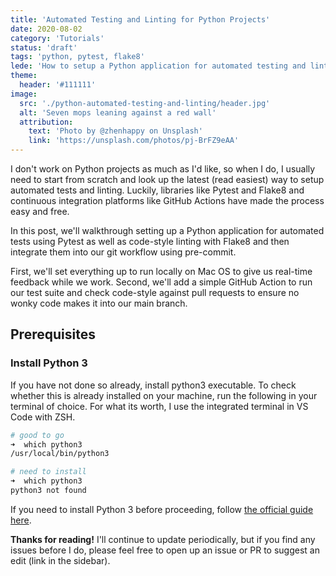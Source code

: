 ```yaml
---
title: 'Automated Testing and Linting for Python Projects'
date: 2020-08-02
category: 'Tutorials'
status: 'draft'
tags: 'python, pytest, flake8'
lede: 'How to setup a Python application for automated testing and linting using Pytest and Flake8 on Mac OS and GitHub Actions for a clean and consistent codebase.'
theme:
  header: '#111111'
image:
  src: './python-automated-testing-and-linting/header.jpg'
  alt: 'Seven mops leaning against a red wall'
  attribution:
    text: 'Photo by @zhenhappy on Unsplash'
    link: 'https://unsplash.com/photos/pj-BrFZ9eAA'
---
```


I don't work on Python projects as much as I'd like, so when I do, I usually need to start from scratch and look up the latest (read easiest) way to setup automated tests and linting. Luckily, libraries like Pytest and Flake8 and continuous integration platforms like GitHub Actions have made the process easy and free.

In this post, we'll walkthrough setting up a Python application for automated tests using Pytest as well as code-style linting with Flake8 and then integrate them into our git workflow using pre-commit.

First, we'll set everything up to run locally on Mac OS to give us real-time feedback while we work. Second, we'll add a simple GitHub Action to run our test suite and check code-style against pull requests to ensure no wonky code makes it into our main branch.

## Prerequisites

### Install Python 3

If you have not done so already, install python3 executable. To check whether this is already installed on your machine, run the following in your terminal of choice. For what its worth, I use the integrated terminal in VS Code with ZSH.

```bash
# good to go
➜  which python3
/usr/local/bin/python3

# need to install
➜  which python3
python3 not found
```

If you need to install Python 3 before proceeding, follow [the official guide here](https://www.python.org/downloads/).

<highlight>

**Thanks for reading!** I'll continue to update periodically, but if you find any issues before I do, please feel free to open up an issue or PR to suggest an edit (link in the sidebar).

</highlight>
